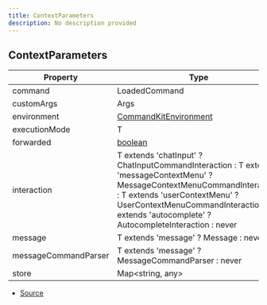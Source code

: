 ```yaml
---
title: ContextParameters
description: No description provided
---
```


## ContextParameters

| Property | Type | Value |
| ----------- | ----------- | ----------- |
| command | LoadedCommand | N/A |
| customArgs | Args | N/A |
| environment | [CommandKitEnvironment](/docs/api-reference/classes/CommandKitEnvironment) | N/A |
| executionMode | T | N/A |
| forwarded | [boolean](https://developer.mozilla.org/en-US/docs/Web/JavaScript/Reference/Global_Objects/Boolean) | N/A |
| interaction | T extends 'chatInput' ? ChatInputCommandInteraction : T extends 'messageContextMenu' ? MessageContextMenuCommandInteraction : T extends 'userContextMenu' ? UserContextMenuCommandInteraction : T extends 'autocomplete' ? AutocompleteInteraction : never | N/A |
| message | T extends 'message' ? Message : never | N/A |
| messageCommandParser | T extends 'message' ? MessageCommandParser : never | N/A |
| store | Map\<string, any> | N/A |


- [Source](https://github.com/underctrl-io/commandkit/blob/98b939d6fdf8beaae597b4dc0351a139da52ee8d/packages/commandkit/src/app/commands/Context.ts#L39)